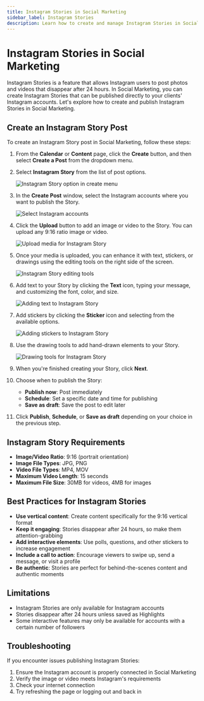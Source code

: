 ```yaml
---
title: Instagram Stories in Social Marketing
sidebar_label: Instagram Stories
description: Learn how to create and manage Instagram Stories in Social Marketing
---
```


# Instagram Stories in Social Marketing

Instagram Stories is a feature that allows Instagram users to post photos and videos that disappear after 24 hours. In Social Marketing, you can create Instagram Stories that can be published directly to your clients' Instagram accounts. Let's explore how to create and publish Instagram Stories in Social Marketing.

## Create an Instagram Story Post

To create an Instagram Story post in Social Marketing, follow these steps:

1. From the **Calendar** or **Content** page, click the **Create** button, and then select **Create a Post** from the dropdown menu.

2. Select **Instagram Story** from the list of post options.

   ![Instagram Story option in create menu](./img/instagram-stories-1.jpg)

3. In the **Create Post** window, select the Instagram accounts where you want to publish the Story.

   ![Select Instagram accounts](./img/instagram-stories-2.jpg)

4. Click the **Upload** button to add an image or video to the Story. You can upload any 9:16 ratio image or video.

   ![Upload media for Instagram Story](./img/instagram-stories-3.jpg)

5. Once your media is uploaded, you can enhance it with text, stickers, or drawings using the editing tools on the right side of the screen.

   ![Instagram Story editing tools](./img/instagram-stories-4.jpg)

6. Add text to your Story by clicking the **Text** icon, typing your message, and customizing the font, color, and size.

   ![Adding text to Instagram Story](./img/instagram-stories-5.jpg)

7. Add stickers by clicking the **Sticker** icon and selecting from the available options.

   ![Adding stickers to Instagram Story](./img/instagram-stories-6.jpg)

8. Use the drawing tools to add hand-drawn elements to your Story.

   ![Drawing tools for Instagram Story](./img/instagram-stories-7.jpg)

9. When you're finished creating your Story, click **Next**.

10. Choose when to publish the Story:
    - **Publish now**: Post immediately
    - **Schedule**: Set a specific date and time for publishing
    - **Save as draft**: Save the post to edit later

11. Click **Publish**, **Schedule**, or **Save as draft** depending on your choice in the previous step.

## Instagram Story Requirements

- **Image/Video Ratio**: 9:16 (portrait orientation)
- **Image File Types**: JPG, PNG
- **Video File Types**: MP4, MOV
- **Maximum Video Length**: 15 seconds
- **Maximum File Size**: 30MB for videos, 4MB for images

## Best Practices for Instagram Stories

- **Use vertical content**: Create content specifically for the 9:16 vertical format
- **Keep it engaging**: Stories disappear after 24 hours, so make them attention-grabbing
- **Add interactive elements**: Use polls, questions, and other stickers to increase engagement
- **Include a call to action**: Encourage viewers to swipe up, send a message, or visit a profile
- **Be authentic**: Stories are perfect for behind-the-scenes content and authentic moments

## Limitations

- Instagram Stories are only available for Instagram accounts
- Stories disappear after 24 hours unless saved as Highlights
- Some interactive features may only be available for accounts with a certain number of followers

## Troubleshooting

If you encounter issues publishing Instagram Stories:

1. Ensure the Instagram account is properly connected in Social Marketing
2. Verify the image or video meets Instagram's requirements
3. Check your internet connection
4. Try refreshing the page or logging out and back in